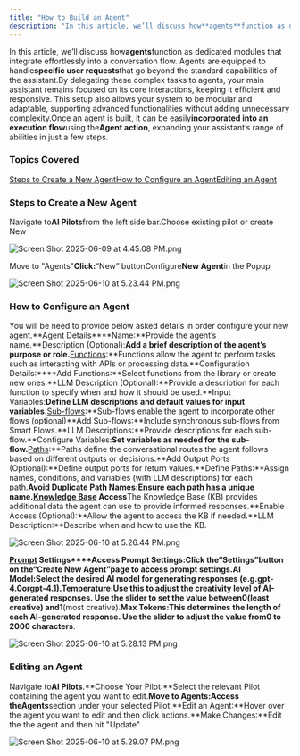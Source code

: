 ```yaml
---
title: "How to Build an Agent"
description: "In this article, we’ll discuss how**agents**function as dedicated modules that integrate effortlessly into a conversation flow. Agents are equipped to..."
---
```


In this article, we’ll discuss how**agents**function as dedicated modules that integrate effortlessly into a conversation flow. Agents are equipped to handle**specific user requests**that go beyond the standard capabilities of the assistant.By delegating these complex tasks to agents, your main assistant remains focused on its core interactions, keeping it efficient and responsive. This setup also allows your system to be modular and adaptable, supporting advanced functionalities without adding unnecessary complexity.Once an agent is built, it can be easily**incorporated into an execution flow**using the**Agent action**, expanding your assistant’s range of abilities in just a few steps.

### Topics Covered

[Steps to Create a New Agent](https://support.salesmate.io/hc/en-us/articles/46626362237721-How-to-Build-an-Agent#h_01JWEGQ37P557DAFDQGKAVNHTC)[How to Configure an Agent](https://support.salesmate.io/hc/en-us/articles/46626362237721-How-to-Build-an-Agent#h_01JWTPD7VVAJQCK48KPC6G6SX5)[Editing an Agent](https://support.salesmate.io/hc/en-us/articles/46626362237721-How-to-Build-an-Agent#h_01JWEGQ37R6NXY221WZW99GPHJ)

### Steps to Create a New Agent

Navigate to**AI Pilots**from the left side bar.Choose existing pilot or create New

![Screen Shot 2025-06-09 at 4.45.08 PM.png](./images/Screen-Shot-2025-06-09-at-4.45.08-PM.png)

Move to "Agents"**Click:**“New” buttonConfigure**New Agent**in the Popup

![Screen Shot 2025-06-10 at 5.23.44 PM.png](./images/Screen-Shot-2025-06-10-at-5.23.44-PM.png)

### How to Configure an Agent

You will be need to provide below asked details in order configure your new agent.**Agent Details****Name:**Provide the agent’s name.**Description (Optional):**Add a brief description of the agent’s purpose or role.**[Functions](https://support.salesmate.io/hc/en-us/articles/46626581723545):**Functions allow the agent to perform tasks such as interacting with APIs or processing data.**Configuration Details:****Add Functions:**Select functions from the library or create new ones.**LLM Description (Optional):**Provide a description for each function to specify when and how it should be used.**Input Variables:**Define LLM descriptions and default values for input variables.**[Sub-flows](https://support.salesmate.io/hc/en-us/articles/38138439700761):**Sub-flows enable the agent to incorporate other flows (optional)**Add Sub-flows:**Include synchronous sub-flows from Smart Flows.**LLM Descriptions:**Provide descriptions for each sub-flow.**Configure Variables:**Set variables as needed for the sub-flow.**[Paths](https://support.salesmate.io/hc/en-us/articles/46626606669593):**Paths define the conversational routes the agent follows based on different outputs or decisions.**Add Output Ports (Optional):**Define output ports for return values.**Define Paths:**Assign names, conditions, and variables (with LLM descriptions) for each path.**Avoid Duplicate Path Names:**Ensure each path has a unique name.**[Knowledge Base](https://support.salesmate.io/hc/en-us/articles/44390956989977) Access**The Knowledge Base (KB) provides additional data the agent can use to provide informed responses.**Enable Access (Optional):**Allow the agent to access the KB if needed.**LLM Description:**Describe when and how to use the KB.

![Screen Shot 2025-06-10 at 5.26.44 PM.png](./images/Screen-Shot-2025-06-10-at-5.26.44-PM.png)

**[Prompt](https://support.salesmate.io/hc/en-us/articles/45878724921369) Settings****Access Prompt Settings:**Click the**“Settings”**button on the**“Create New Agent”**page to access prompt settings.**AI Model:**Select the desired AI model for generating responses (e.g.**gpt-4.0**or**gpt-4.1**).**Temperature:**Use this to adjust the creativity level of AI-generated responses.
Use the slider to set the value between**0**(least creative) and**1**(most creative).**Max Tokens:**This determines the length of each AI-generated response.
Use the slider to adjust the value from**0 to 2000 characters**.

![Screen Shot 2025-06-10 at 5.28.13 PM.png](./images/Screen-Shot-2025-06-10-at-5.28.13-PM.png)

### Editing an Agent

Navigate to**AI Pilots**.**Choose Your Pilot:**Select the relevant Pilot containing the agent you want to edit.**Move to Agents:**Access the**Agents**section under your selected Pilot.**Edit an Agent:**Hover over the agent you want to edit and then click actions.**Make Changes:**Edit the the agent and then hit "Update"

![Screen Shot 2025-06-10 at 5.29.07 PM.png](./images/Screen-Shot-2025-06-10-at-5.29.07-PM.png)
